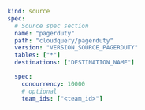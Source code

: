 ```yaml copy
kind: source
spec:
  # Source spec section
  name: "pagerduty"
  path: "cloudquery/pagerduty"
  version: "VERSION_SOURCE_PAGERDUTY"
  tables: ["*"]
  destinations: ["DESTINATION_NAME"]

  spec:
    concurrency: 10000
    # optional
    team_ids: ["<team_id>"]
```
